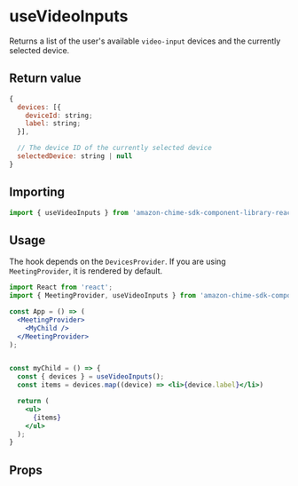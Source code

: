 
<Meta title="SDK Hooks/useVideoInputs" />

# useVideoInputs

Returns a list of the user's available `video-input` devices and the currently selected device.

## Return value

```javascript
{
  devices: [{
    deviceId: string;
    label: string;
  }],

  // The device ID of the currently selected device
  selectedDevice: string | null
}

```

## Importing

```javascript
import { useVideoInputs } from 'amazon-chime-sdk-component-library-react';

```

## Usage

The hook depends on the `DevicesProvider`. If you are using `MeetingProvider`, it is rendered by default.

```jsx
import React from 'react';
import { MeetingProvider, useVideoInputs } from 'amazon-chime-sdk-component-library-react';

const App = () => (
  <MeetingProvider>
    <MyChild />
  </MeetingProvider>
);


const myChild = () => {
  const { devices } = useVideoInputs();
  const items = devices.map((device) => <li>{device.label}</li>)

  return (
    <ul>
      {items}
    </ul>
  );
}
```

## Props
<Props of={useVideoInputs} />